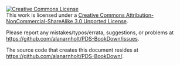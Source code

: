 

<a rel="license" href="http://creativecommons.org/licenses/by-nc-sa/3.0/"><img alt="Creative Commons License" style="border-width:0" src="https://i.creativecommons.org/l/by-nc-sa/3.0/88x31.png" /></a><br />This work is licensed under a <a rel="license" href="http://creativecommons.org/licenses/by-nc-sa/3.0/">Creative Commons Attribution-NonCommercial-ShareAlike 3.0 Unported License</a>.

Please report any mistakes/typos/errata, suggestions, or problems at <https://github.com/alanarnholt/PDS-BookDown/issues>. 

The source code that creates this document resides at <https://github.com/alanarnholt/PDS-BookDown/>.
